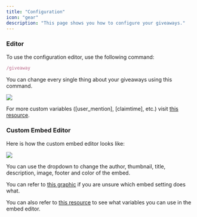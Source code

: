 ```yaml
---
title: "Configuration"
icon: "gear"
description: "This page shows you how to configure your giveaways."
---
```


### Editor

To use the configuration editor, use the following command:
<CodeGroup>
```javascript Command
/giveaway
```
</CodeGroup>

You can change every single thing about your giveaways using this command.

<img src="/images/gw_config.png"/>

For more custom variables ([user_mention], [claimtime], etc.) visit [this resource](/resources/variables).


### Custom Embed Editor

Here is how the custom embed editor looks like:

<img src="/images/gw_embed_editor.png"/>    

You can use the dropdown to change the author, thumbnail, title, description, image, footer and color of the embed.

You can refer to [this graphic](/resources/embed_layout) if you are unsure which embed setting does what.

You can also refer to [this resource](/resources/variables) to see what variables you can use in the embed editor.